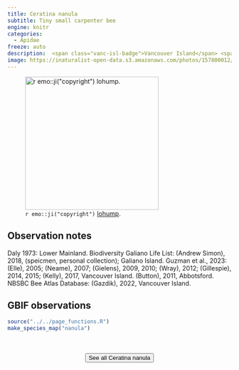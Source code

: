 ```yaml
---
title: Ceratina nanula
subtitle: Tiny small carpenter bee
engine: knitr
categories:
  - Apidae
freeze: auto
description:  <span class="vanc-isl-badge">Vancouver Island</span> <span class="lower-mainland-badge">Lower Mainland</span>
image: https://inaturalist-open-data.s3.amazonaws.com/photos/157800012/medium.jpg
---
```

![`r emo::ji("copyright")` [lohump ](https://inaturalist.ca/photos/157800012).](https://inaturalist-open-data.s3.amazonaws.com/photos/157800012/medium.jpg){height=300}

## Observation notes  
Daly 1973: <span class="hl-place-name">Lower Mainland</span>. Biodiversity Galiano Life List: (Andrew Simon), 2018, (speicmen, personal collection); <span class="hl-place-name">Galiano Island</span>. Guzman et al., 2023: (Elle), 2005; (Neame), 2007; (Gielens), 2009, 2010; (Wray), 2012; (Gillespie), 2014, 2015; (Kelly), 2017, <span class="hl-place-name"><span class="hl-place-name"><span class="hl-place-name">Vancouver</span> Is</span>land</span>. (Button), 2011, <span class="hl-place-name">Abbotsford</span>. NBSBC Bee Atlas Database: (Gazdik), 2022, <span class="hl-place-name"><span class="hl-place-name"><span class="hl-place-name">Vancouver</span> Is</span>land</span>.

## GBIF observations  


```r
source("../../page_functions.R")
make_species_map("nanula")
```
<br><br>
<center>


<a href="https://inaturalist.ca/observations?place_id=any&subview=map&taxon_id=309463"><button type="button" class="btn btn-secondary">See all Ceratina nanula <i class="fa-solid fa-arrow-up-right-from-square"></i> </button></a>
</center>

